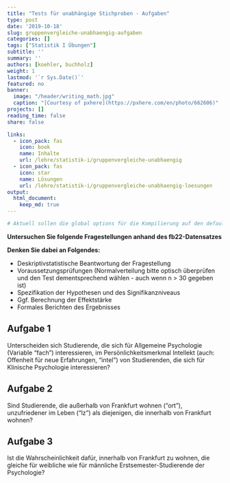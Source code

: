 ```yaml
---
title: "Tests für unabhängige Stichproben - Aufgaben" 
type: post
date: '2019-10-18' 
slug: gruppenvergleiche-unabhaengig-aufgaben
categories: [] 
tags: ["Statistik I Übungen"] 
subtitle: ''
summary: '' 
authors: [koehler, buchholz]
weight: 1
lastmod: '`r Sys.Date()`'
featured: no
banner:
  image: "/header/writing_math.jpg"
  caption: "[Courtesy of pxhere](https://pxhere.com/en/photo/662606)"
projects: []
reading_time: false
share: false

links:
  - icon_pack: fas
    icon: book
    name: Inhalte
    url: /lehre/statistik-i/gruppenvergleiche-unabhaengig
  - icon_pack: fas
    icon: star
    name: Lösungen
    url: /lehre/statistik-i/gruppenvergleiche-unabhaengig-loesungen
output:
  html_document:
    keep_md: true
---
```



```r
# Aktuell sollen die global options für die Kompilierung auf den default Einstellungen gelassen werden
```


**Untersuchen Sie folgende Fragestellungen anhand des fb22-Datensatzes**

**Denken Sie dabei an Folgendes:**

*	Deskriptivstatistische Beantwortung der Fragestellung  
*	Voraussetzungsprüfungen (Normalverteilung bitte optisch überprüfen und den Test dementsprechend wählen - auch wenn n > 30 gegeben ist)  
*	Spezifikation der Hypothesen und des Signifikanzniveaus  
*	Ggf. Berechnung der Effektstärke  
*	Formales Berichten des Ergebnisses    

## Aufgabe 1
Unterscheiden sich Studierende, die sich für Allgemeine Psychologie (Variable "fach") interessieren, im Persönlichkeitsmerkmal Intellekt (auch: Offenheit für neue Erfahrungen, "intel") von Studierenden, die sich für Klinische Psychologie interessieren?  

## Aufgabe 2
Sind Studierende, die außerhalb von Frankfurt wohnen ("ort"), unzufriedener im Leben ("lz") als diejenigen, die innerhalb von Frankfurt wohnen?  

## Aufgabe 3
Ist die Wahrscheinlichkeit dafür, innerhalb von Frankfurt zu wohnen, die gleiche für weibliche wie für männliche Erstsemester-Studierende der Psychologie?


